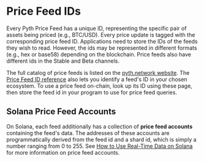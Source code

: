 # Price Feed IDs

Every Pyth Price Feed has a unique ID, representing the specific pair of assets being priced (e.g., BTC/USD).
Every price update is tagged with the corresponding price feed ID.
Applications need to store the IDs of the feeds they wish to read.
However, the ids may be represented in different formats (e.g., hex or base58) depending on the blockchain.
Price feeds also have different ids in the Stable and Beta channels.

The full catalog of price feeds is listed on the [pyth.network website](https://pyth.network/price-feeds/).
The [Price Feed ID reference](https://pyth.network/developers/price-feed-ids) also lets you identify a feed's ID in your chosen ecosystem.
To use a price feed on-chain, look up its ID using these page, then store the feed id in your program to use for price feed queries.

## Solana Price Feed Accounts

On Solana, each feed additionally has a collection of **price feed accounts** containing the feed's data.
The addresses of these accounts are programmatically derived from the feed id and a shard id, which is simply a number ranging from 0 to 255.
See [How to Use Real-Time Data on Solana](price-feeds/use-real-time-data/solana#write-frontend-code) for more information on price feed accounts.
